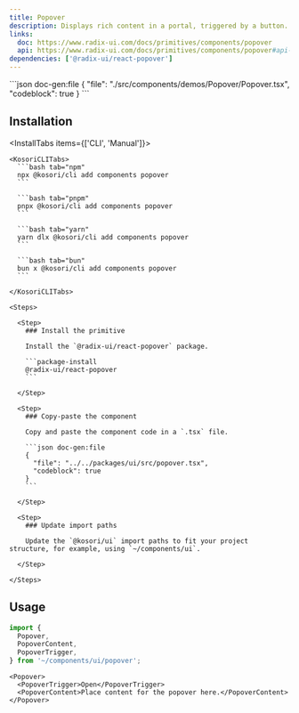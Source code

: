 ```yaml
---
title: Popover
description: Displays rich content in a portal, triggered by a button.
links:
  doc: https://www.radix-ui.com/docs/primitives/components/popover
  api: https://www.radix-ui.com/docs/primitives/components/popover#api-reference
dependencies: ['@radix-ui/react-popover']
---
```


<ComponentPreview name='popover'>
```json doc-gen:file
{
  "file": "./src/components/demos/Popover/Popover.tsx",
  "codeblock": true
}
```
</ComponentPreview>

## Installation

<InstallTabs items={['CLI', 'Manual']}>

  <Tab value='CLI'>
  
    <KosoriCLITabs>
      ```bash tab="npm"
      npx @kosori/cli add components popover
      ```

      ```bash tab="pnpm"
      pnpx @kosori/cli add components popover
      ```

      ```bash tab="yarn"
      yarn dlx @kosori/cli add components popover
      ```

      ```bash tab="bun"
      bun x @kosori/cli add components popover
      ```

    </KosoriCLITabs>

  </Tab>

  <Tab value='Manual'>

    <Steps>

      <Step>
        ### Install the primitive

        Install the `@radix-ui/react-popover` package.

        ```package-install
        @radix-ui/react-popover
        ```

      </Step>

      <Step>
        ### Copy-paste the component

        Copy and paste the component code in a `.tsx` file.

        ```json doc-gen:file
        {
          "file": "../../packages/ui/src/popover.tsx",
          "codeblock": true
        }
        ```

      </Step>

      <Step>
        ### Update import paths

        Update the `@kosori/ui` import paths to fit your project structure, for example, using `~/components/ui`.

      </Step>

    </Steps>

  </Tab>

</InstallTabs>

## Usage

```ts
import {
  Popover,
  PopoverContent,
  PopoverTrigger,
} from '~/components/ui/popover';
```

```tsx
<Popover>
  <PopoverTrigger>Open</PopoverTrigger>
  <PopoverContent>Place content for the popover here.</PopoverContent>
</Popover>
```
